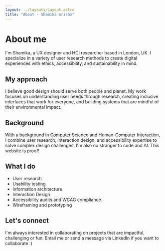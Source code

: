 ```yaml
---
layout: ../layouts/Layout.astro
title: "About - Shamika Sriram"
---
```



# About me

I'm Shamika, a UX designer and HCI researcher based in London, UK. I specialize in a variety of user research methods to create digital experiences with ethics, accessibility, and sustainability in mind.

## My approach

I believe good design should serve both people and planet. My work focuses on understanding user needs through research, creating inclusive interfaces that work for everyone, and building systems that are mindful of their environmental impact.

## Background

With a background in Computer Science and Human-Computer Interaction, I combine user research, interaction design, and accessibility expertise to solve complex design challenges. I'm also no stranger to code and AI. This website is proof!

## What I do

- User research 
- Usability testing
- Information architecture 
- Interaction Design
- Accessibility audits and WCAG compliance
- Wireframing and prototyping

## Let's connect

I'm always interested in collaborating on projects that are impactful, challenging or fun.
Email me or send a message via LinkedIn if you want to collaborate :)

